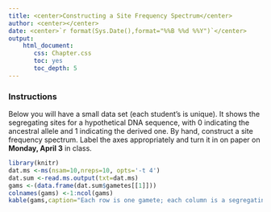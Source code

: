 ```yaml
---
title: <center>Constructing a Site Frequency Spectrum</center>
author: <center></center>
date: <center>`r format(Sys.Date(),format="%%B %%d %%Y")`</center>
output: 
    html_document:
       css: Chapter.css
       toc: yes
       toc_depth: 5
---
```


### Instructions

Below you will have a small data set (each student's is unique).  It shows the segregating sites for a hypothetical DNA sequence, with 0 indicating the ancestral allele and 1 indicating the derived one.  By hand, construct a site frequency spectrum.  Label the axes appropriately and turn it in on paper on **Monday, April 3** in class.

```r
library(knitr)
dat.ms <-ms(nsam=10,nreps=10, opts='-t 4')
dat.sum <-read.ms.output(txt=dat.ms)
gams <-(data.frame(dat.sum$gametes[[1]]))
colnames(gams) <-1:ncol(gams)
kable(gams,caption="Each row is one gamete; each column is a segregating site")
```

